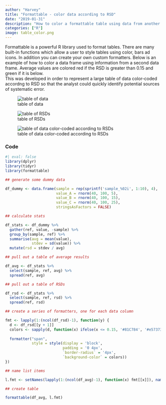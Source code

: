 ```yaml
---
author: "Harvey"
title: "Formattable - color data according to RSD"
date: "2019-01-31"
description: "How to color a formattable table using data from another source.  This is useful in coloring a table of averages according to RSD"
categories: ["R"]
image: table_color.png
---
```


Formattable is a powerful R library used to format tables.  There are many built-in functions which allow a user to style tables using color, bars ad icons.  In addition you can create your own custom formatters.  Below is an example of how to color a data frame using information from a second data frame.  Average values are colored red if the RSD is greater than 0.15 and green if it is below.  
This was developed in order to represent a large table of data color-coded accordng to RSD so that the analyst could quickly identify potential sources of systematic error.

![table of data](table_avg.png)

![table of RSDs](table_rsd.png)

![table of data color-coded according to RSDs](table_color.png)

### Code

```r
#| eval: false
library(dplyr)
library(tidyr)
library(formattable)

## generate some dummy data

df_dummy <- data.frame(sample = rep(sprintf('sample_%02i', 1:10), 4),
                       value_A = rnorm(40, 100, 5),
                       value_B = rnorm(40, 100, 15),
                       value_C = rnorm(40, 100, 25),
                       stringsAsFactors = FALSE)

## calculate stats

df_stats <- df_dummy %>%
  gather(ref, value, -sample) %>%
  group_by(sample, ref) %>%
  summarise(avg = mean(value), 
            stdev = sd(value)) %>%
  mutate(rsd = stdev / avg)

## pull out a table of average results

df_avg <- df_stats %>%
  select(sample, ref, avg) %>%
  spread(ref, avg)

## pull out a table of RSDs

df_rsd <- df_stats %>%
  select(sample, ref, rsd) %>%
  spread(ref, rsd)

## create a series of formatters, one for each data column

fmt <- lapply(1:(ncol(df_rsd)-1), function(y) {
  d <- df_rsd[[y + 1]]
  colors <- sapply(d, function(x) ifelse(x <= 0.15, '#81C784', '#e57373'))
  
  formatter("span", 
            style = style(display = 'block',
                          padding = '0 4px',
                          `border-radius` = '4px',
                          `background-color` = colors))
})

## name list items 

l.fmt <- setNames(lapply(1:(ncol(df_avg)-1), function(x) fmt[[x]]), names(df_avg)[2:ncol(df_avg)])

## create table

formattable(df_avg, l.fmt)
```

